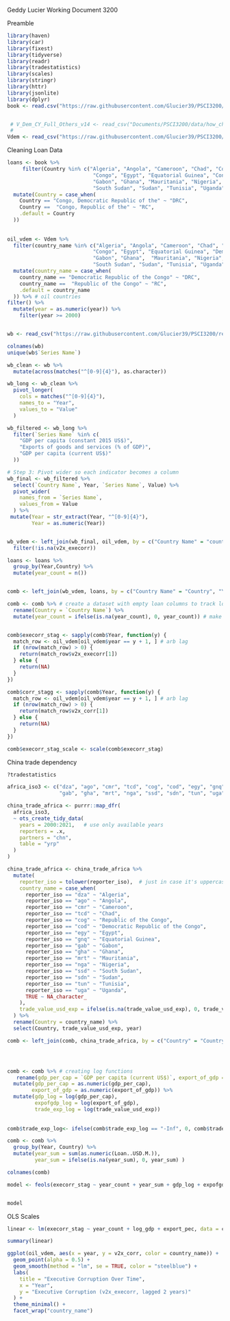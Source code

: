 Geddy Lucier
Working Document 3200 


Preamble
```r
library(haven)
library(car)
library(fixest)
library(tidyverse)
library(readr)
library(tradestatistics)
library(scales)
library(stringr)
library(httr)
library(jsonlite)
library(dplyr)
book <- read.csv("https://raw.githubusercontent.com/Glucier39/PSCI3200/refs/heads/main/data/how_china_lends_dataset_version_1_0__test/CLA-Database-Raw-Data-Public-2024-FIN.csv")


 # V_Dem_CY_Full_Others_v14 <- read_csv("Documents/PSCI3200/data/how_china_lends_dataset_version_1_0__test/V-Dem-CY-FullOthers-v14_csv_YyKfizl/V-Dem-CY-Full+Others-v14.csv")
 # 
Vdem <- read_csv("https://raw.githubusercontent.com/Glucier39/PSCI3200/refs/heads/main/data/V_Demclean.csv")

```
Cleaning Loan Data
```r
 
loans <- book %>% 
     filter(Country %in% c("Algeria", "Angola", "Cameroon", "Chad", "Congo", 
                            "Congo", "Egypt", "Equatorial Guinea", "Congo, Democratic Republic of the", "Congo, Republic of the",
                            "Gabon", "Ghana", "Mauritania", "Nigeria",
                            "South Sudan", "Sudan", "Tunisia", "Uganda")) %>% # filter for Africa  
  mutate(Country = case_when(
    Country == "Congo, Democratic Republic of the" ~ "DRC",
    Country ==  "Congo, Republic of the" ~ "RC",
    .default = Country
  ))
  
  
oil_vdem <- Vdem %>%
  filter(country_name %in% c("Algeria", "Angola", "Cameroon", "Chad", "Congo", 
                            "Congo", "Egypt", "Equatorial Guinea", "Democratic Republic of the Congo", "Republic of the Congo", 
                            "Gabon", "Ghana",  "Mauritania", "Nigeria",
                            "South Sudan", "Sudan", "Tunisia", "Uganda")) %>%
  mutate(country_name = case_when(
    country_name == "Democratic Republic of the Congo" ~ "DRC",
    country_name ==  "Republic of the Congo" ~ "RC",
    .default = country_name
  )) %>% # oil countries  
filter() %>%
  mutate(year = as.numeric(year)) %>%
    filter(year >= 2000)


wb <- read_csv("https://raw.githubusercontent.com/Glucier39/PSCI3200/refs/heads/main/data/P_Data_Extract_From_Sustainable_Development_Goals_(SDGs)/892da769-1b4c-4360-a80a-7ca404a4ada8_Series%20-%20Metadata.csv")

colnames(wb)
unique(wb$`Series Name`)

wb_clean <- wb %>%
  mutate(across(matches("^[0-9]{4}"), as.character))

wb_long <- wb_clean %>%
  pivot_longer(
    cols = matches("^[0-9]{4}"),
    names_to = "Year",
    values_to = "Value"
  )

wb_filtered <- wb_long %>%
  filter(`Series Name` %in% c(
    "GDP per capita (constant 2015 US$)",
    "Exports of goods and services (% of GDP)",
    "GDP per capita (current US$)"
  ))

# Step 3: Pivot wider so each indicator becomes a column
wb_final <- wb_filtered %>%
  select(`Country Name`, Year, `Series Name`, Value) %>%
  pivot_wider(
    names_from = `Series Name`,
    values_from = Value
  ) %>%
 mutate(Year = str_extract(Year, "^[0-9]{4}"), 
        Year = as.numeric(Year)) 


wb_vdem <- left_join(wb_final, oil_vdem, by = c("Country Name" = "country_name", "Year" = "year")) %>%
  filter(!is.na(v2x_execorr))

loans <- loans %>%
  group_by(Year,Country) %>%
  mutate(year_count = n())


comb <- left_join(wb_vdem, loans, by = c("Country Name" = "Country", "Year" = "Year")) 

comb <- comb %>% # create a dataset with empty loan columns to track loan impact on vdem - before + after5
  rename(Country = `Country Name`) %>%
  mutate(year_count = ifelse(is.na(year_count), 0, year_count)) # make sure years that don't have any loans are 0 


comb$execorr_stag <- sapply(comb$Year, function(y) {
  match_row <- oil_vdem[oil_vdem$year == y + 1, ] # arb lag 
  if (nrow(match_row) > 0) {
    return(match_row$v2x_execorr[1])
  } else {
    return(NA)
  }
})

comb$corr_stagg <- sapply(comb$Year, function(y) {
  match_row <- oil_vdem[oil_vdem$year == y + 1, ] # arb lag 
  if (nrow(match_row) > 0) {
    return(match_row$v2x_corr[1])
  } else {
    return(NA)
  }
})

comb$execorr_stag_scale <- scale(comb$execorr_stag) 


```
China trade dependency
```r
?tradestatistics

africa_iso3 <- c("dza", "ago", "cmr", "tcd", "cog", "cod", "egy", "gnq", 
                 "gab", "gha", "mrt", "nga", "ssd", "sdn", "tun", "uga")

china_trade_africa <- purrr::map_dfr(
  africa_iso3,
  ~ ots_create_tidy_data(
    years = 2000:2021,   # use only available years
    reporters = .x,
    partners = "chn",
    table = "yrp"
  )
)

china_trade_africa <- china_trade_africa %>%
  mutate(
    reporter_iso = tolower(reporter_iso),  # just in case it's uppercase
    country_name = case_when(
      reporter_iso == "dza" ~ "Algeria",
      reporter_iso == "ago" ~ "Angola",
      reporter_iso == "cmr" ~ "Cameroon",
      reporter_iso == "tcd" ~ "Chad",
      reporter_iso == "cog" ~ "Republic of the Congo",
      reporter_iso == "cod" ~ "Democratic Republic of the Congo",
      reporter_iso == "egy" ~ "Egypt",
      reporter_iso == "gnq" ~ "Equatorial Guinea",
      reporter_iso == "gab" ~ "Gabon",
      reporter_iso == "gha" ~ "Ghana",
      reporter_iso == "mrt" ~ "Mauritania",
      reporter_iso == "nga" ~ "Nigeria",
      reporter_iso == "ssd" ~ "South Sudan",
      reporter_iso == "sdn" ~ "Sudan",
      reporter_iso == "tun" ~ "Tunisia",
      reporter_iso == "uga" ~ "Uganda",
      TRUE ~ NA_character_
    ),
    trade_value_usd_exp = ifelse(is.na(trade_value_usd_exp), 0, trade_value_usd_exp)
  ) %>%
  rename(Country = country_name) %>%
  select(Country, trade_value_usd_exp, year)

comb <- left_join(comb, china_trade_africa, by = c("Country" = "Country", "Year" = "year"))




comb <- comb %>% # creating log functions
   rename(gdp_per_cap = `GDP per capita (current US$)`, export_of_gdp = `Exports of goods and services (% of GDP)`) %>%
  mutate(gdp_per_cap = as.numeric(gdp_per_cap),
        export_of_gdp = as.numeric(export_of_gdp)) %>%
  mutate(gdp_log = log(gdp_per_cap),
         expofgdp_log = log(export_of_gdp),
         trade_exp_log = log(trade_value_usd_exp))
  
  
comb$trade_exp_log<- ifelse(comb$trade_exp_log == "-Inf", 0, comb$trade_exp_log)

comb <- comb %>%
  group_by(Year, Country) %>%
  mutate(year_sum = sum(as.numeric(Loan..USD.M.)),
         year_sum = ifelse(is.na(year_sum), 0, year_sum) )

colnames(comb)
```

```r

model <- feols(execorr_stag ~ year_count + year_sum + gdp_log + expofgdp_log | Country, data = comb)


model

```









OLS Scales 
```r

linear <- lm(execorr_stag ~ year_count + log_gdp + export_pec, data = comb)

summary(linear)

```

```r
ggplot(oil_vdem, aes(x = year, y = v2x_corr, color = country_name)) +
  geom_point(alpha = 0.5) +
  geom_smooth(method = "lm", se = TRUE, color = "steelblue") +
  labs(
    title = "Executive Corruption Over Time",
    x = "Year",
    y = "Executive Corruption (v2x_execorr, lagged 2 years)"
  ) +
  theme_minimal() +
  facet_wrap("country_name")
```

